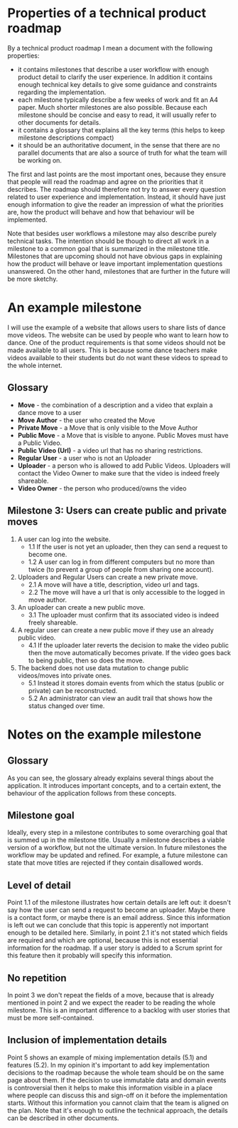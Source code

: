 # Properties of a technical product roadmap

By a technical product roadmap I mean a document with the following properties:

- it contains milestones that describe a user workflow with enough product detail to clarify the user
  experience. In addition it contains enough technical key details to give some guidance and constraints
  regarding the implementation.
- each milestone typically describe a few weeks of work and fit an A4 paper. Much shorter milestones are
  also possible. Because each milestone should be concise and easy to read, it will usually refer to
  other documents for details.
- it contains a glossary that explains all the key terms (this helps to keep milestone descriptions
  compact)
- it should be an authoritative document, in the sense that there are no parallel documents that are also
  a source of truth for what the team will be working on.

The first and last points are the most important ones, because they ensure that people will read the roadmap
and agree on the priorities that it describes. The roadmap should therefore not try to answer every question
related to user experience and implementation. Instead, it should have just enough information to give the reader
an impression of what the priorities are, how the product will behave and how that behaviour will be implemented.

Note that besides user workflows a milestone may also describe purely technical tasks. The intention should be
though to direct all work in a milestone to a common goal that is summarized in the milestone title. Milestones
that are upcoming should not have obvious gaps in explaining how the product will behave or leave important
implementation questions unanswered. On the other hand, milestones that are further in the future will be more
sketchy.

# An example milestone

I will use the example of a website that allows users to share lists of dance move videos.
The website can be used by people who want to learn how to dance. One of the product requirements is
that some videos should not be made available to all users. This is because some dance teachers make
videos available to their students but do not want these videos to spread to the whole internet.

## Glossary

- **Move** - the combination of a description and a video that explain a dance move to a user
- **Move Author** - the user who created the Move
- **Private Move** - a Move that is only visible to the Move Author
- **Public Move** - a Move that is visible to anyone. Public Moves must have a Public Video.
- **Public Video (Url)** - a video url that has no sharing restrictions.
- **Regular User** - a user who is not an Uploader
- **Uploader** - a person who is allowed to add Public Videos. Uploaders will contact the Video Owner
  to make sure that the video is indeed freely shareable.
- **Video Owner** - the person who produced/owns the video

## Milestone 3: Users can create public and private moves

1. A user can log into the website.
   - 1.1 If the user is not yet an uploader, then they can send a request to become one.
   - 1.2 A user can log in from different computers but no more than twice (to prevent a group of
     people from sharing one account).
2. Uploaders and Regular Users can create a new private move.
   - 2.1 A move will have a title, description, video url and tags.
   - 2.2 The move will have a url that is only accessible to the logged in move author.
3. An uploader can create a new public move.
   - 3.1 The uploader must confirm that its associated video is indeed freely shareable.
4. A regular user can create a new public move if they use an already public video.
   - 4.1 If the uploader later reverts the decision to make the video public then the move
     automatically becomes private. If the video goes back to being public, then so does the move.
5. The backend does not use data mutation to change public videos/moves into private ones.
   - 5.1 Instead it stores domain events from which the status (public or private) can be reconstructed.
   - 5.2 An administrator can view an audit trail that shows how the status changed over time.

# Notes on the example milestone

## Glossary

As you can see, the glossary already explains several things about the application. It introduces important
concepts, and to a certain extent, the behaviour of the application follows from these concepts.

## Milestone goal

Ideally, every step in a milestone contributes to some overarching goal that is summed up in the milestone title.
Usually a milestone describes a viable version of a workflow, but not the ultimate version. In future milestones
the workflow may be updated and refined. For example, a future milestone can state that move titles are rejected
if they contain disallowed words.

## Level of detail

Point 1.1 of the milestone illustrates how certain details are left out: it doesn't say how the user
can send a request to become an uploader. Maybe there is a contact form, or maybe there is an email address.
Since this information is left out we can conclude that this topic is apperently not important enough to be detailed
here. Similarly, in point 2.1 it's not stated which fields are required and which are optional, because this is not
essential information for the roadmap. If a user story is added to a Scrum sprint for this feature then it probably
will specify this information.

## No repetition

In point 3 we don't repeat the fields of a move, because that is already mentioned in point 2 and we expect the
reader to be reading the whole milestone. This is an important difference to a backlog with user stories that must be
more self-contained.

## Inclusion of implementation details

Point 5 shows an example of mixing implementation details (5.1) and features (5.2). In my opinion it's important to
add key implementation decisions to the roadmap because the whole team should be on the same page about them.
If the decision to use immutable data and domain events is controversial then it helps to make this information visible
in a place where people can discuss this and sign-off on it before the implementation starts. Without this information
you cannot claim that the team is aligned on the plan. Note that it's enough to outline the technical approach,
the details can be described in other documents.

